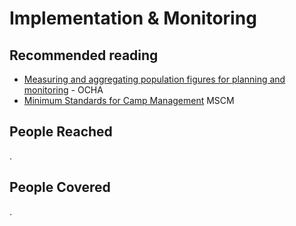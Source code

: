 # Implementation & Monitoring

::: {.callout-tip}
## Recommended reading
- [Measuring and aggregating population figures for planning and monitoring](files/OCHA%20Approaches%20to%20determining%20people%20reached%202022.pdf) - OCHA
- [Minimum Standards for Camp Management](https://handbook.spherestandards.org/en/camp/#ch001) MSCM
:::

## People Reached
.

## People Covered
.
